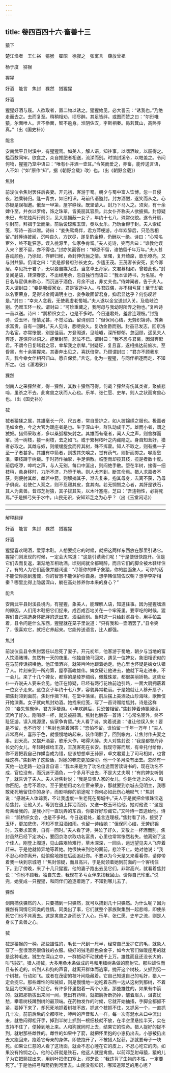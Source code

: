 ```yaml
---
---
---
```

title: 卷四百四十六·畜兽十三
---

猿下

楚江渔者　王仁裕　猕猴　翟昭　徐寂之　张寓言　薛放曾祖

杨于度　猕猴

猩猩

好酒　能言　焦封　猓然　狨猩猩

好酒

猩猩好酒与屐。人欲取者，置二物以诱之。猩猩始见，必大詈云：“诱我也。”乃绝走而去之。去而复至。稍稍相劝，顷尽醉。其足皆绊。或图而赞之曰：“尔形唯猿，尔面唯人。言不忝面，智不逾身。淮阴佐汉，李斯相秦。曷若箕山，高卧养真。”（出《国史补》）

能言

安南武平县封溪中，有猩猩焉。如美人，解人语，知往事。以嗜酒故，以屐得之。槛百数同牢。欲食之，众自推肥者相送，流涕而别。时饷封溪令，以帕盖之。令问何物，猩猩乃笼中语曰：“唯有仆并酒一壶耳。”令笑而爱之，养畜，能传送言语，人不如（“如”原作“知”，据《朝野佥载》改）也。（出《朝野佥载》）

焦封

前浚仪令焦封罢任后丧妻。开元初，客游于蜀。朝夕与蜀中富人饮博。忽一日侵夜，独乘骑归。逢一青衣，如旧相识。马前传语邀封。封方酒酣，遂笑而从之，心亦疑是误相邀。俄至一甲第，屋宇峥嵘。既坚请入。封乃下马入之。须臾，有十余婢仆至，并衣以罗绔，饰之珠翠，皆美丽其容质。此女仆齐称夫人欲披揖。封惊疑未巳，有花烛两行前引，见大扇拥蔽一女子，年约十七八，殊常仪貌。遂令开扇，引封前，拜揖于堂而坐。前后设琼浆玉馔，奏以女乐。乃劝金樽于封。夫人索红笺，写诗一首以赠。诗曰：“妾失鸳鸯伴，君方萍梗游。小年欢醉后，只恐苦相留。”封捧诗披阅，沉吟良久，方饮尽，遂复酌金樽，仍酬以一绝。诗曰：“心常名宦外，终不耻狂游。误入桃源里，仙家争肯留。”夫人览诗，笑而言曰：“谁教他误入来？要不留，亦不得也。”封亦笑而答曰：“却恐不留，谁怕留千年万年。”夫人甚喜动颜色，乃徐起，佯醉归帐，命封伸伉俪之情。至曙，复开绮席，歌乐嘹亮，又与封共醉。仍谓之曰：“妾是都督府孙长史女。少适王茂。王茂客长安死，妾今寡居。幸见托于君子，无以妾自媒为过。当念卓王孙家，文君慕相如，曾若此也。”封复闻是语，转深眷恋，不出经用余，忽自独行而语曰：“我本读诗书，为名宦。今日名与宦俱未称心，而沉迷于酒色，月余不出，非丈夫也。”侍婢闻者，告于夫人。夫人谓封曰：“妾是簪缨家女，君是宦途中人。与君匹偶，亦不相亏耳！至于却欲以名宦荣身，足得诣金阙谒明主也，妾争敢固留君身，抑君显达乎？何伤叹若是。”封曰：“幸夫人念我，无使我虚老蜀城。”夫人遂以金宝送封入关。及临岐泣别。仍赠玉环一枚。谓封曰：“可珍重藏之，我阿母与我幼时所弄之物也。”复吟诗一首以送。诗曰：“鹊桥织女会，也是不多时。今日送君处，羞言连理枝。”封览诗，受玉环，怆情尤甚，不觉沾洒。留诗别曰：“但保同心结，无劳织锦诗。苏秦求富贵，自有一回时。”夫人见诗，悲哽良久。复劝金爵而别。封虽已发志，回京洛为名宦，亦常怅恨，别是佳丽。方登阁道，见崄巇，深所郁郁。忽回顾，遥见夫人奔逐，遂惊异以伺之。遽至封前，悲泣不已。谓封曰：“我不忍与君离，因潜奔赶君。不谓今日复睹君之容，幸挈我之京辇。”封疑讶，复且喜，遂相携达前旅次。至昏黑，有十余猩猩来。其妻奔出见之，喜跃倍常。乃顾谓封曰：“君亦不顾我东去，我今幸女伴相召归山。愿自保爱。”言讫，化为一猩猩，与同伴相逐而走，不知所之。（出《潇湘录》）

猓然

剑南人之采猓然者，得一猓然，其数十猓然可得。何哉？猓然有伤其类者，聚族悲啼，虽杀之不去。此禽兽之状而人心也。乐羊、张仁愿、史牟，则人之状而禽兽心也。（出《国史补》）

狨

狨者猿猱之属，其雄毫长一尺、尺五者，常自爱护之，如人披锦绣之服也。极嘉者毛如金色，今之大官为暖座者是也。生于深山中，群队动成千万。雄而小者，谓之狨奴。猎师采取者，多以桑弧檑矢射之。其雄而有毫者，闻人犬之声，则舍群而窜。抛一树枝，接一树枝，去之如飞。或于繁柯秾叶之内藏隐之。身自知茸好，猎者必取之。其雌与奴，则缓缓旋食而传其树，殊不挥霍。知人不取之，则有携一子至一子者甚多。其雄有中箭者，则拔其矢嗅之，觉有药气，则折而掷之。嚬眉愁沮，攀枝蹲于树巅。于时药作抽掣，手足俱散。临堕而却揽其枝，揽是者数十度。前后呕哕，呻吟之声，与人无别。每口中涎出，则闷绝手散。堕在半树，接得一细枝稍，悬身移时，力所不济，乃堕于地。则人犬齐到，断其命焉。猎人求嘉者不获，则便射其雌，雌若中箭，则解摘其子，湉去复来，抱其母身，去离不获，乃母子俱毙。若使仁人观之，则不忍寝其皮，食其肉。若无悯恻之心者，其肝是铁石，其人为禽兽。昔邓芝射猿，其子拔其矢，以木叶塞疮。芝曰：“吾违物性，必将死焉。”于是掷弓矢于水中。山民无识，安知邓芝之为心乎？（出《玉堂闲话》）

----------
---------

解释翻译

好酒　能言　焦封　猓然　狨猩猩

好酒

猩猩喜欢喝酒，爱穿木鞋。人想要捉它的时候，就把这两样东西放在那里引诱它。猩猩们刚发现的时候，一定会大骂道：“这是引诱我们呢！”于是便很快跑开。但是它们去而复返，渐渐地互相劝酒。顷刻间就全都喝醉，而且它们的脚全被木鞋绊住了。有的人为它们画像并题词道：“尽管你的样子象猿，你的脸面象人，可你的话不能使你感到羞愧，你的智慧不能保护你自身。想学韩信辅佐汉朝？想学李斯相秦？哪里比得上隐居深山，躺在高处修养你本来的身心？”

能言

安南武平县封溪县境内，有猩猩，象美人，能理解人语，知道往事。因为猩猩嗜酒的原因，人们用木鞋把它们捉来，成百成百地关在一个牢笼里。要宰吃的时候，猩猩们自己挑选身体肥胖的送出来，洒泪而别。当时送一只给封溪县令，用手帕盖着，县令问是什么东西，猩猩就在笼子里说道：“只有我和一壶酒罢了。”县令笑了，很喜欢它，就把它养起来。它能传送语言，比人都强。

焦封

前浚仪县县令焦封罢任以后死了妻子。开元初年，他客游于蜀地，朝夕与当地的富人饮酒赌博。忽然有一天的夜里，他独自骑马回来，遇见一位婢女，象旧相识似的在马前传话招唤他。他正借酒兴，就笑吟吟地跟着她走。他心里也怀疑是婢女认错了人。片刻来到一所府第，屋亭高峻雄伟。婢女硬让他进去，他就下马走进来。不一会儿，来了十几个婢女，都穿的是绫罗绸缎，佩戴珠翠，都很美丽娇艳。这些女仆一齐说夫人要来会见。他正在惊疑，已经有两行花烛前边引路，一面大扇拥蔽着一位女子走来。这位女子年约十七八岁，容貌异常艳丽。于是她就让人移开扇子，把焦封领到面前。焦封作揖下拜，在堂中落坐。前后摆上美酒及山珍海味，歌舞伎开始演奏。女子就向焦封劝酒。她找来红笺，写了一首诗赠给焦封。诗是这样的：“妾失鸳鸯伴，君方萍梗游。小年欢醉后，只恐苦相留。”焦封捧着诗笺阅读，沉吟了好久。刚喝尽一杯，就又被斟满。焦封也酬答一首诗：“心常名宦外，终不耻狂游。误入桃源里，仙家争肯留。”夫人看了诗，笑着说道：“谁让他误入来！要是不留，也不行呀！”焦封也笑着回答：“恐怕不留。谁怕留一千年一万年！”夫人非常高兴，喜形于色，就慢慢地站起来，装作喝醉了，回到帐内，让焦封作夫妻之事。到天亮，又摆开酒宴，歌乐大作，喝得大醉。夫人对焦封说：“我是都督府孙长史的女儿，年轻时嫁给王茂，王茂客死在长安。我现守寡而居，有幸托付给你，你不要把我自己作媒当成为错，应该想想卓王孙家，卓文君爱上了司马相如，也曾经这样。”焦封听了这些话，对她的眷恋更加深切。他一个多月没有出去。忽然有一天他一边走路一边自言自语：“我本来是为了功名仕途而苦读诗书的，现在功名不成，官位没有，而沉迷于酒色，一个多月不出去，不是大丈夫啊！”有的婢女听到了，就告诉了夫人。夫人对焦封说：“我是显贵人家的女儿，你是仕途上的人，和你匹配，也亏不着你。至于要想用功名仕宦来荣身，那就要到京城去见明主，我哪敢死死地留住你的身子，而影响你的前途呢？你何必如此伤心地叹气！”焦封说：“感谢夫人体谅我，不让我虚度一生老死在蜀城中。”夫人于是就把金银珠宝送给焦封，让他入关。等到在道上挥泪而别，又送一枚玉环给他。她对他说：“这是母亲给我的，是我小时一直玩弄的东西，你要好好珍藏它。”又吟诗一首送给他。诗曰：“鹊桥织女会，也是不多时。今日送君处，羞言连理枝。”焦封看了诗，接受了玉环，更加悲伤，不知不觉泪洒如雨。也留一诗给她：“但保同心结，无劳织锦时。苏秦求富贵，自有一回时。”夫人看了诗，哭泣了好久，又敬上一杯酒而别。焦封虽然已经下定决心，要回京洛求取功名富贵，心里也常常怅然若失。他离别了这个佳人，刚登上阁道，见山路艰险难行，草木深深，一回头，远远望见夫人飞奔着赶来。于是他就惊异地等着她。她很快来到他的面前，悲泣不止。她对他说：“我不忍心和你离开，就偷偷地跟在后面追赶你。不要以为今天是又来看看你，请你带着我一块到京城吧！”焦封惊疑，而且高兴，于是就领着她到前面的一个客栈住下。到了傍晚，来了十几只猩猩，他的妻子跑出去见它们，非常高兴，就看着焦封说：“你也不顾我，独自东去，我现在多亏女伴来找我回山。请你自己珍重。”说完，她变成一只猩猩，和同伴们追逐着跑了，不知到哪儿去了。

猓然

剑南捕获猓然的人，只要捕到一只猓然，就可以捕到几十只猓然。为什么呢？因为猓然有同情它同类的性情。同类出了事，它们就整个家族聚集到一起悲啼，即使杀死它们也不肯离去。这是禽兽之身而长了人心。乐羊、张仁愿、史牟之流，则是人身长了禽兽之心。

狨

狨是猿猴的一种。那些雄性的，毛长一尺到一尺半，经常自己爱护它的毛，就象人穿了一套很漂亮很值钱的衣服。极好的狨毛颜色象金子，如今大官们做暖座用的就是这种毛皮。狨生在深山之中，一群狨动不动就成千上万。雄性而且还没长大的，叫“狨奴”。猎人捕狨，大多用桑木条做成的弓和用檑树条做的箭射它。那些雄性而且有长毛的，听到人和狗的声音，就离开群体而逃窜，抛开这个树枝，又抓到另一个树枝，行动如飞。或者在茂密的枝叶间隐藏着。它自己知道自己的毛好，猎人一定会捉它。那些雌性的和狨奴，则是慢慢地一边吃着东西一边从这树到那树，不着急因为它知道人不捉它。有许多怀里抱着一两个小崽。那些雄性的，如果有中箭的，就把那箭拔出来闻一闻，觉出有药味，就把箭折断扔掉，皱着眉头，沮丧忧愁，攀着树枝蹲到树的最顶端。在药物发作的时候，它就开始抽搐，手脚全都抓不紧，要掉下来了，却死死地抓着树枝不放，抓这个枝抓不住，又抓另一个，一直抓几十次。前前后后的全都呕吐，呻吟的声音和人一样。每一次有涎水从口中流出来，就憋闷得松开手，掉到半树上抓到一根细枝就不放，在半空里悬挂半天，实在支持不住了，便掉到地上来。人和狗就同时上去，结果它的性命。猎人捉好的捉不到，就射那些雌性的。雌性的如果中了箭，就把怀里抱的小崽扔出去。小崽被扔出去又跑回来，跑着它母亲的身体。即使跑开了，不被猎人捉获，那就要母子一块死。如果让仁慈的人看了这场面，就会不忍心睡在它的皮上，不忍心吃它的肉。如果没有怜悯之心，他的心肝就是铁石，他这人就是禽兽。以前邓芝射母猿，猿的儿子为它把箭拔出来，用树叶把伤口塞上，邓芝说：“我违背了生物的本性，一定要死了。”于是他把弓和箭扔到河里去。山民没有知识，哪知道邓芝的用心呢？

